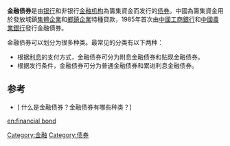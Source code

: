 '''金融债券'''是由[[银行|银行]]和非银行[[金融机构|金融机构]]為籌集資金而发行的[[债券|债券]]。中國為籌集資金用於發放城鎮[[集體企業|集體企業]]和[[鄉鎮企業|鄉鎮企業]]特種貸款，1985年首次由[[中國工商銀行|中國工商銀行]]和[[中國農業銀行|中國農業銀行]]發行金融債券。

金融债券可以划分为很多种类。最常见的分类有以下两种：
*根据[[利息|利息]]的支付方式，金融债券可分为附息金融债券和贴现金融债券。
*根据发行条件，金融债券可分为普通金融债券和累进利息金融债券。

== 参考 ==
*[ 什么是金融债券？金融债券有哪些种类？]

{{Econ-stub}}

[[Category:金融|Category:金融]]
[[Category:债券|Category:债券]]
[[en:financial_bond|en:financial bond]]